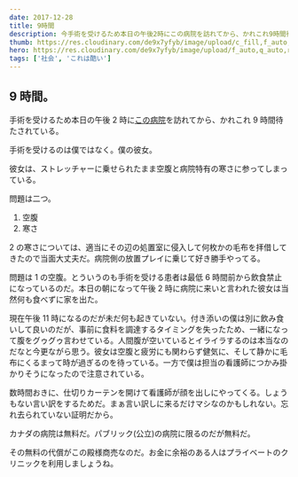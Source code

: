 ```yaml
---
date: 2017-12-28
title: 9時間
description: 今手術を受けるため本日の午後2時にこの病院を訪れてから、かれこれ9時間待たされている。
thumb: https://res.cloudinary.com/de9x7yfyb/image/upload/c_fill,f_auto,h_120,q_auto,r_6,w_120/v1637734527/qc3/posts/hospital/hospital_cuynw8.jpg
hero: https://res.cloudinary.com/de9x7yfyb/image/upload/f_auto,q_auto,r_6,w_680/v1637734527/qc3/posts/hospital/hospital_cuynw8.jpg
tags: ['社会', 'これは酷い']
---
```


## 9 時間。

手術を受けるため本日の午後 2 時に[この病院](https://cusm.ca/ 'Royal Victoria Hospital')を訪れてから、かれこれ 9 時間待たされている。

手術を受けるのは僕ではなく。僕の彼女。

彼女は、ストレッチャーに乗せられたまま空腹と病院特有の寒さに参ってしまっている。

問題は二つ。

1.  空腹
2.  寒さ

2 の寒さについては、適当にその辺の処置室に侵入して何枚かの毛布を拝借してきたので当面大丈夫だ。病院側の放置プレイに乗じて好き勝手やってる。

問題は 1 の空腹。とういうのも手術を受ける患者は最低 6 時間前から飲食禁止になっているのだ。本日の朝になって午後 2 時に病院に来いと言われた彼女は当然何も食べずに家を出た。

現在午後 11 時になるのだが未だ何も起きていない。付き添いの僕は別に飲み食いして良いのだが、事前に食料を調達するタイミングを失ったため、一緒になって腹をグゥグゥ言わせている。人間腹が空いているとイライラするのは本当なのだなと今更ながら思う。彼女は空腹と疲労にも関わらず健気に、そして静かに毛布にくるまって時が過ぎるのを待っている。一方で僕は担当の看護師につかみ掛かりそうになったので注意されている。

数時間おきに、仕切りカーテンを開けて看護師が顔を出しにやってくる。しょうもない言い訳をするためだ。まぁ言い訳しに来るだけマシなのかもしれない。忘れ去られていない証明だから。

カナダの病院は無料だ。パブリック(公立)の病院に限るのだが無料だ。

その無料の代償がこの殿様商売なのだ。お金に余裕のある人はプライベートのクリニックを利用しましょうね。
